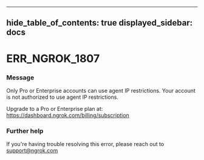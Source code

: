 

---
hide_table_of_contents: true
displayed_sidebar: docs
---


# ERR_NGROK_1807

### Message
Only Pro or Enterprise accounts can use agent IP restrictions.
Your account is not authorized to use agent IP restrictions.  

Upgrade to a Pro or Enterprise plan at: https://dashboard.ngrok.com/billing/subscription

<ErrorDetails error="err_ngrok_1807" />



### Further help
If you're having trouble resolving this error, please reach out to [support@ngrok.com](mailto:support@ngrok.com?subject=Help%20with%20ERR_NGROK_1807)

